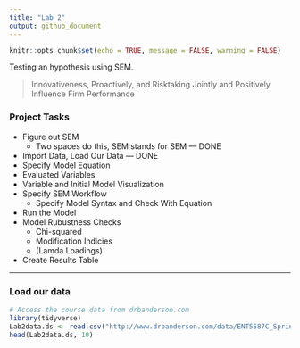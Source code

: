 ```yaml
---
title: "Lab 2"
output: github_document
---
```


```r
knitr::opts_chunk$set(echo = TRUE, message = FALSE, warning = FALSE)
```

Testing an hypothesis using SEM.

> Innovativeness, Proactively, and Risktaking Jointly and Positively Influence Firm Performance

### Project Tasks

* Figure out SEM
  * Two spaces do this, SEM stands for SEM --- DONE
* Import Data, Load Our Data --- DONE
* Specify Model Equation
* Evaluated Variables
* Variable and Initial Model Visualization
* Specify SEM Workflow
  * Specify Model Syntax and Check With Equation
* Run the Model
* Model Rubustness Checks
  * Chi-squared
  * Modification Indicies
  * (Lamda Loadings)
* Create Results Table

***

### Load our data

```r
# Access the course data from drbanderson.com
library(tidyverse)
Lab2data.ds <- read.csv("http://www.drbanderson.com/data/ENT5587C_Spring2018.csv")
head(Lab2data.ds, 10)
```


